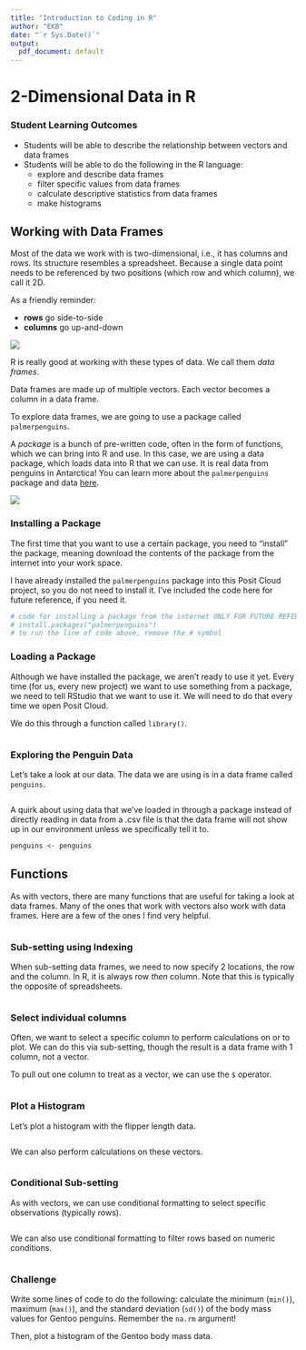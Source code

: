 ```yaml
---
title: "Introduction to Coding in R"
author: "EKB"
date: "`r Sys.Date()`"
output: 
  pdf_document: default
---
```


# 2-Dimensional Data in R

### Student Learning Outcomes

-   Students will be able to describe the relationship between vectors and data frames
-   Students will be able to do the following in the R language:
    -   explore and describe data frames
    -   filter specific values from data frames
    -   calculate descriptive statistics from data frames
    -   make histograms

## Working with Data Frames

Most of the data we work with is two-dimensional, i.e., it has columns and rows. Its structure resembles a spreadsheet. Because a single data point needs to be referenced by two positions (which row and which column), we call it 2D.

As a friendly reminder:

-   **rows** go side-to-side
-   **columns** go up-and-down

![](rows_and_columns.png)

R is really good at working with these types of data. We call them *data frames*.

Data frames are made up of multiple vectors. Each vector becomes a column in a data frame.

To explore data frames, we are going to use a package called `palmerpenguins`.

A *package* is a bunch of pre-written code, often in the form of functions, which we can bring into R and use. In this case, we are using a data package, which loads data into R that we can use. It is real data from penguins in Antarctica! You can learn more about the `palmerpenguins` package and data [here](https://allisonhorst.github.io/palmerpenguins/).

![](lter_penguins.png)

### Installing a Package

The first time that you want to use a certain package, you need to "install" the package, meaning download the contents of the package from the internet into your work space.

I have already installed the `palmerpenguins` package into this Posit Cloud project, so you do not need to install it. I've included the code here for future reference, if you need it.

```r
# code for installing a package from the internet ONLY FOR FUTURE REFERENCE
# install.packages("palmerpenguins")
# to run the line of code above, remove the # symbol
```

### Loading a Package

Although we have installed the package, we aren't ready to use it yet. Every time (for us, every new project) we want to use something from a package, we need to tell RStudio that we want to use it. We will need to do that every time we open Posit Cloud.

We do this through a function called `library()`.

```r

```

### Exploring the Penguin Data

Let's take a look at our data. The data we are using is in a data frame called `penguins`.

```r

```

A quirk about using data that we've loaded in through a package instead of directly reading in data from a .csv file is that the data frame will not show up in our environment unless we specifically tell it to.

```r
penguins <- penguins
```

## Functions

As with vectors, there are many functions that are useful for taking a look at data frames. Many of the ones that work with vectors also work with data frames. Here are a few of the ones I find very helpful.

```r

```

### Sub-setting using Indexing

When sub-setting data frames, we need to now specify 2 locations, the row and the column. In R, it is always row *then* column. Note that this is typically the opposite of spreadsheets.

```r

```

### Select individual columns

Often, we want to select a specific column to perform calculations on or to plot. We can do this via sub-setting, though the result is a data frame with 1 column, not a vector.

To pull out one column to treat as a vector, we can use the `$` operator.

```r

```

### Plot a Histogram

Let's plot a histogram with the flipper length data.

```r

```

We can also perform calculations on these vectors.

```r

```

### Conditional Sub-setting

As with vectors, we can use conditional formatting to select specific observations (typically rows).

```r

```

We can also use conditional formatting to filter rows based on numeric conditions.

```r

```

### Challenge

Write some lines of code to do the following: calculate the minimum (`min()`), maximum (`max()`), and the standard deviation (`sd()`) of the body mass values for Gentoo penguins. Remember the `na.rm` argument!

Then, plot a histogram of the Gentoo body mass data.

```r

```
